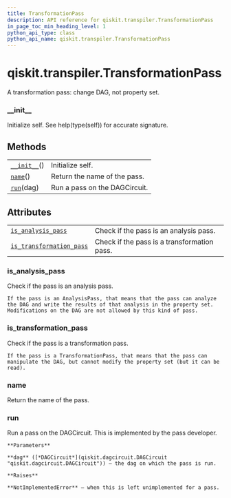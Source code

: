 ```yaml
---
title: TransformationPass
description: API reference for qiskit.transpiler.TransformationPass
in_page_toc_min_heading_level: 1
python_api_type: class
python_api_name: qiskit.transpiler.TransformationPass
---
```


# qiskit.transpiler.TransformationPass

<Class id="qiskit.transpiler.TransformationPass" isDedicatedPage={true} github="https://github.com/qiskit/qiskit/tree/stable/0.17/qiskit/transpiler/basepasses.py" signature="TransformationPass(*args, **kwargs)">
  A transformation pass: change DAG, not property set.

  ### \_\_init\_\_

  <Function id="qiskit.transpiler.TransformationPass.__init__" signature="__init__()">
    Initialize self. See help(type(self)) for accurate signature.
  </Function>

  ## Methods

  |                                                                                                                |                               |
  | -------------------------------------------------------------------------------------------------------------- | ----------------------------- |
  | [`__init__`](#qiskit.transpiler.TransformationPass.__init__ "qiskit.transpiler.TransformationPass.__init__")() | Initialize self.              |
  | [`name`](#qiskit.transpiler.TransformationPass.name "qiskit.transpiler.TransformationPass.name")()             | Return the name of the pass.  |
  | [`run`](#qiskit.transpiler.TransformationPass.run "qiskit.transpiler.TransformationPass.run")(dag)             | Run a pass on the DAGCircuit. |

  ## Attributes

  |                                                                                                                                                        |                                             |
  | ------------------------------------------------------------------------------------------------------------------------------------------------------ | ------------------------------------------- |
  | [`is_analysis_pass`](#qiskit.transpiler.TransformationPass.is_analysis_pass "qiskit.transpiler.TransformationPass.is_analysis_pass")                   | Check if the pass is an analysis pass.      |
  | [`is_transformation_pass`](#qiskit.transpiler.TransformationPass.is_transformation_pass "qiskit.transpiler.TransformationPass.is_transformation_pass") | Check if the pass is a transformation pass. |

  ### is\_analysis\_pass

  <Function id="qiskit.transpiler.TransformationPass.is_analysis_pass" signature="property is_analysis_pass">
    Check if the pass is an analysis pass.

    If the pass is an AnalysisPass, that means that the pass can analyze the DAG and write the results of that analysis in the property set. Modifications on the DAG are not allowed by this kind of pass.
  </Function>

  ### is\_transformation\_pass

  <Function id="qiskit.transpiler.TransformationPass.is_transformation_pass" signature="property is_transformation_pass">
    Check if the pass is a transformation pass.

    If the pass is a TransformationPass, that means that the pass can manipulate the DAG, but cannot modify the property set (but it can be read).
  </Function>

  ### name

  <Function id="qiskit.transpiler.TransformationPass.name" signature="name()">
    Return the name of the pass.
  </Function>

  ### run

  <Function id="qiskit.transpiler.TransformationPass.run" signature="abstract run(dag)">
    Run a pass on the DAGCircuit. This is implemented by the pass developer.

    **Parameters**

    **dag** ([*DAGCircuit*](qiskit.dagcircuit.DAGCircuit "qiskit.dagcircuit.DAGCircuit")) – the dag on which the pass is run.

    **Raises**

    **NotImplementedError** – when this is left unimplemented for a pass.
  </Function>
</Class>

